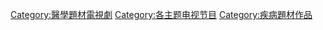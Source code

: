 [[Category:醫學題材電視劇|Category:醫學題材電視劇]]
[[Category:各主题电视节目|Category:各主题电视节目]]
[[Category:疾病題材作品|Category:疾病題材作品]]